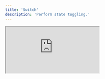 ```yaml
---
title: 'Switch'
description: 'Perform state toggling.'
---
```


<iframe
  style={{ width: '100%', height: '378px', borderRadius: 12 }}
  src="https://ng-primitives.github.io/ng-primitives/#/examples/switch"
/>

## Usage

Assemble the switch directives in your template.

```html
<button ngpSwitch [(ngpSwitchChecked)]="checked">
  <span ngpSwitchThumb></span>
</button>
```

## API Reference

The following directives are available to import from the `@ng-primitives/ng-primitives/switch` package:

### NgpSwitchDirective

<ResponseField name="ngpSwitchChecked" type="boolean" default="false">
  Define the checked state.
</ResponseField>

<ResponseField name="ngpSwitchDisabled" type="boolean" default="false">
  Define the disabled state.
</ResponseField>

<ResponseField name="ngpSwitchCheckedChange" type="boolean">
  Event emitted when the state changes.
</ResponseField>

### NgpSwitchThumbDirective

There are no inputs or outputs for this directive.

## Schematics

You can use our schematic to generate a new switch component.

<CodeGroup>

```bash Angular CLI
ng generate @ng-primitives/ng-primitives:switch
```

```bash Nx
nx generate @ng-primitives/ng-primitives:switch
```

</CodeGroup>

### Options

<ResponseField name="name" type="string">
  The name of the component.
</ResponseField>

<ResponseField name="project" type="string">
  The name of the project to add the component to.
</ResponseField>

<ResponseField name="path" type="string">
  The path to create the component.
</ResponseField>
